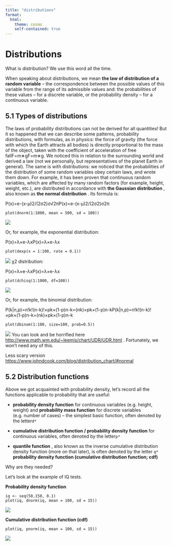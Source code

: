 ```yaml
---
title: "distributions"
format:
  html:
    theme: cosmo
    self-contained: true
---
```


# Distributions

What is distribution? We use this word all the time.

When speaking about distributions, we mean **the law of distribution of a random variable** – the correspondence between the possible values ​​of this variable from the range of its admissible values ​​and: the probabilities of these values ​​– for a discrete variable, or the probability density – for a continuous variable.

## 5.1 Types of distributions

The laws of probability distributions can not be derived for all quantities! But it so happened that we can describe some patterns, probability distributions, with formulas, as in physics: the force of gravity (the force with which the Earth attracts all bodies) is directly proportional to the mass of the object, taken with the coefficient of acceleration of free fallF=m∗gF=m∗g. We noticed this in relation to the surrounding world and derived a law (not we personally, but representatives of the planet Earth in general). The same is with distributions: we noticed that the probabilities of the distribution of some random variables obey certain laws, and wrote them down. For example, it has been proven that continuous random variables, which are affected by many random factors (for example, height, weight, etc.), are distributed in accordance with **the Gaussian distribution** , also known as **the normal distribution** . Its formula is:

P(x)=e-(x-μ)2/(2σ2)σ√2πP(x)=e-(x-μ)2/(2σ2)σ2π

```         
plot(dnorm(1:1000, mean = 500, sd = 100))
```

![](https://elenary.github.io/StatsForDA/StatsForDA_files/figure-html/unnamed-chunk-2-1.png)

Or, for example, the exponential distribution:

P(x)=λ×e-λxP(x)=λ×e-λx

```         
plot(dexp(x = 1:100, rate = 0.1))
```

![](https://elenary.github.io/StatsForDA/StatsForDA_files/figure-html/unnamed-chunk-4-1.png) χ2 distribution:

P(x)=λ×e-λxP(x)=λ×e-λx

```         
plot(dchisq(1:1000, df=100))
```

![](https://elenary.github.io/StatsForDA/StatsForDA_files/figure-html/unnamed-chunk-5-1.png)

Or, for example, the binomial distribution:

P(k|n,p)=n!k!(n-k)!×pk×(1-p)n-k=(nk)×pk×(1-p)n-kP(k|n,p)=n!k!(n-k)!×pk×(1-p)n-k=(nk)×pk×(1-p)n-k

```         
plot(dbinom(1:100, size=100, prob=0.5))
```

![](https://elenary.github.io/StatsForDA/StatsForDA_files/figure-html/unnamed-chunk-6-1.png) You can look and be horrified here <http://www.math.wm.edu/~leemis/chart/UDR/UDR.html> . Fortunately, we won't need any of this.

Less scary version <https://www.johndcook.com/blog/distribution_chart/#normal>

## 5.2 Distribution functions

Above we got acquainted with probability density, let's record all the functions applicable to probability that are useful:

-   **probability density function** for continuous variables (e.g. height, weight) and **probability mass function** for discrete variables (e.g. number of cases) – the simplest basic function, often denoted by the letter`d*`

-   **cumulative distribution function / probability density function** for continuous variables, often denoted by the letter`p*`

-   **quantile function** , also known as the inverse cumulative distribution density function (more on that later), is often denoted by the letter `q*` **probability density function (cumulative distribution function; cdf)**

Why are they needed?

Let's look at the example of IQ tests.

**Probability density function**

```         
iq <- seq(50,150, 0.1)
plot(iq, dnorm(iq, mean = 100, sd = 15))
```

![](https://elenary.github.io/StatsForDA/StatsForDA_files/figure-html/unnamed-chunk-7-1.png)

**Cumulative distribution function (cdf)**

```         
plot(iq, pnorm(iq, mean = 100, sd = 15))
```

![](https://elenary.github.io/StatsForDA/StatsForDA_files/figure-html/unnamed-chunk-8-1.png)
